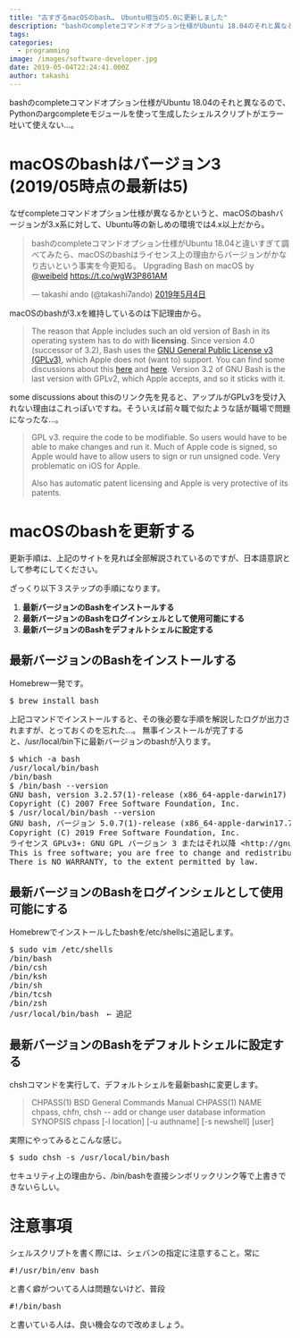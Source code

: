 ```yaml
---
title: "古すぎるmacOSのbash…　Ubuntu相当の5.0に更新しました"
description: "bashのcompleteコマンドオプション仕様がUbuntu 18.04のそれと異なるので、Pythonのargcompleteモジュールを使って生成したシェ..."
tags:
categories:
  - programming
image: /images/software-developer.jpg
date: 2019-05-04T22:24:41.000Z
author: takashi
---
```



bashのcompleteコマンドオプション仕様がUbuntu 18.04のそれと異なるので、Pythonのargcompleteモジュールを使って生成したシェルスクリプトがエラー吐いて使えない…。
<h1>macOSのbashはバージョン3 (2019/05時点の最新は5)</h1>
なぜcompleteコマンドオプション仕様が異なるかというと、macOSのbashバージョンが3.x系に対して、Ubuntu等の新しめの環境では4.x以上だから。
<blockquote class="twitter-tweet" data-lang="ja">
<p dir="ltr" lang="ja">bashのcompleteコマンドオプション仕様がUbuntu 18.04と違いすぎて調べてみたら、macOSのbashはライセンス上の理由からバージョンがかなり古いという事実を今更知る。
Upgrading Bash on macOS by <a href="https://twitter.com/weibeld?ref_src=twsrc%5Etfw">@weibeld</a> <a href="https://t.co/wgW3P861AM">https://t.co/wgW3P861AM</a></p>
— takashi ando (@takashi7ando) <a href="https://twitter.com/takashi7ando/status/1124787903320608768?ref_src=twsrc%5Etfw">2019年5月4日</a></blockquote>
macOSのbashが3.xを維持しているのは下記理由から。
<blockquote>The reason that Apple includes such an old version of Bash in its operating system has to do with <strong class="markup--strong markup--p-strong">licensing</strong>. Since version 4.0 (successor of 3.2), Bash uses the <a class="markup--anchor markup--p-anchor" href="https://www.gnu.org/licenses/gpl.html" target="_blank" rel="noopener noreferrer" data-href="https://www.gnu.org/licenses/gpl.html">GNU General Public License v3 (GPLv3)</a>, which Apple does not (want to) support. You can find some discussions about this <a class="markup--anchor markup--p-anchor" href="https://www.reddit.com/r/apple/comments/7v97ls/why_doesnt_apple_use_any_gpl_v3_unix_packages_in/" target="_blank" rel="noopener noreferrer" data-href="https://www.reddit.com/r/apple/comments/7v97ls/why_doesnt_apple_use_any_gpl_v3_unix_packages_in/">here</a> and <a class="markup--anchor markup--p-anchor" href="http://meta.ath0.com/2012/02/05/apples-great-gpl-purge/" target="_blank" rel="noopener noreferrer" data-href="http://meta.ath0.com/2012/02/05/apples-great-gpl-purge/">here</a>. Version 3.2 of GNU Bash is the last version with GPLv2, which Apple accepts, and so it sticks with it.</blockquote>
some discussions about thisのリンク先を見ると、アップルがGPLv3を受け入れない理由はこれっぽいですね。そういえば前々職で似たような話が職場で問題になったな…。
<blockquote>
<p class="s1w8oh2o-10 bQeEFC">GPL v3. require the code to be modifiable. So users would have to be able to make changes and run it. Much of Apple code is signed, so Apple would have to allow users to sign or run unsigned code. Very problematic on iOS for Apple.</p>
<p class="s1w8oh2o-10 bQeEFC">Also has automatic patent licensing and Apple is very protective of its patents.</p>
</blockquote>
<h1 class="s1w8oh2o-10 bQeEFC">macOSのbashを更新する</h1>
<p class="s1w8oh2o-10 bQeEFC">更新手順は、上記のサイトを見れば全部解説されているのですが、日本語意訳として参考にしてください。</p>
<p class="s1w8oh2o-10 bQeEFC">ざっくり以下３ステップの手順になります。</p>
<ol class="postList">
 	<li id="ed16" class="graf graf--li graf-after--p"><strong class="markup--strong markup--li-strong">最新バージョンのBashをインストールする</strong></li>
 	<li id="c00f" class="graf graf--li graf--startsWithDoubleQuote graf-after--li"><strong class="markup--strong markup--li-strong">最新バージョンのBashをログインシェルとして使用可能にする</strong></li>
 	<li id="094d" class="graf graf--li graf-after--li"><strong class="markup--strong markup--li-strong">最新バージョンのBashをデフォルトシェルに設定する</strong></li>
</ol>
<h2 class="s1w8oh2o-10 bQeEFC">最新バージョンのBashをインストールする</h2>
<p class="s1w8oh2o-10 bQeEFC">Homebrew一発です。</p>
<pre class="lang:sh decode:true">$ brew install bash</pre>
上記コマンドでインストールすると、その後必要な手順を解説したログが出力されますが、とっておくのを忘れた…。
無事インストールが完了すると、/usr/local/bin下に最新バージョンのbashが入ります。
<pre class="lang:sh decode:true">$ which -a bash
/usr/local/bin/bash
/bin/bash
$ /bin/bash --version
GNU bash, version 3.2.57(1)-release (x86_64-apple-darwin17)
Copyright (C) 2007 Free Software Foundation, Inc.
$ /usr/local/bin/bash --version
GNU bash, バージョン 5.0.7(1)-release (x86_64-apple-darwin17.7.0)
Copyright (C) 2019 Free Software Foundation, Inc.
ライセンス GPLv3+: GNU GPL バージョン 3 またはそれ以降 &lt;http://gnu.org/licenses/gpl.html&gt;
This is free software; you are free to change and redistribute it.
There is NO WARRANTY, to the extent permitted by law.</pre>
<h2 class="s1w8oh2o-10 bQeEFC">最新バージョンのBashをログインシェルとして使用可能にする</h2>
Homebrewでインストールしたbashを/etc/shellsに追記します。
<pre class="lang:sh decode:true">$ sudo vim /etc/shells
/bin/bash
/bin/csh
/bin/ksh
/bin/sh
/bin/tcsh
/bin/zsh
/usr/local/bin/bash　← 追記</pre>
<h2 class="s1w8oh2o-10 bQeEFC">最新バージョンのBashをデフォルトシェルに設定する</h2>
<p class="s1w8oh2o-10 bQeEFC">chshコマンドを実行して、デフォルトシェルを最新bashに変更します。</p>
<blockquote>CHPASS(1) BSD General Commands Manual CHPASS(1)
NAME
chpass, chfn, chsh -- add or change user database information
SYNOPSIS
chpass [-l location] [-u authname] [-s newshell] [user]</blockquote>
実際にやってみるとこんな感じ。
<pre class="lang:sh decode:true ">$ sudo chsh -s /usr/local/bin/bash</pre>
セキュリティ上の理由から、/bin/bashを直接シンボリックリンク等で上書きできないらしい。
<h1>注意事項</h1>
シェルスクリプトを書く際には、シェバンの指定に注意すること。常に
<pre class="lang:default decode:true ">#!/usr/bin/env bash</pre>
と書く癖がついてる人は問題ないけど、普段
<pre class="lang:sh decode:true">#!/bin/bash</pre>
と書いている人は、良い機会なので改めましょう。